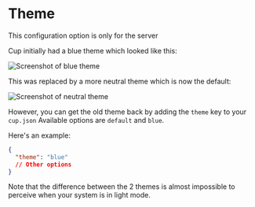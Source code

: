 

# Theme

<Callout emoji="⚠️">This configuration option is only for the server</Callout>

Cup initially had a blue theme which looked like this:

<Image alt="Screenshot of blue theme" src={blue} />

This was replaced by a more neutral theme which is now the default:

<Image alt="Screenshot of neutral theme" src={neutral} />

However, you can get the old theme back by adding the `theme` key to your `cup.json`
Available options are `default` and `blue`.

Here's an example:

```json
{
  "theme": "blue"
  // Other options
}
```

Note that the difference between the 2 themes is almost impossible to perceive when your system is in light mode.
